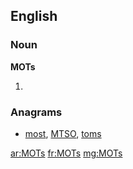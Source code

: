==English==

===Noun===
'''MOTs'''

# {{plural of|MOT}}

===Anagrams===
* [[most#English|most]], [[MTSO#English|MTSO]], [[toms#English|toms]]

[[ar:MOTs]]
[[fr:MOTs]]
[[mg:MOTs]]